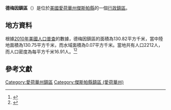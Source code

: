 {{noteTA
|G1=USState
|G2=地名
|G3=Unit
}}
{{Infobox settlement
|official_name            = 德梅因鎮區
|native_name = Des Moines Township
|settlement_type          = [[行政鎮區|行政鎮區]]
|image_skyline            = 
|imagesize                = 
|image_map                = 
|mapsize                  = 
|pushpin_map  =USA Iowa
|pushpin_label = 德梅因鎮區
|pushpin_label_position   = top
|pushpin_map_caption      = 德梅因鎮區在愛荷華州的位置
|subdivision_type         = [[世界政區索引|國家]]
|subdivision_type1        = [[美国州份|州份]]
|subdivision_type2        = [[愛荷華州行政区划|縣]]
|subdivision_name         = [[美国|美国]]
|subdivision_name1        = [[愛荷華州|愛荷華州]]
|subdivision_name2        = [[傑斯帕縣_(愛荷華州)|傑斯帕縣]]
|elevation_ft             = 827
|elevation_m              = 252
|timezone                 = [[北美中部時區|北美中部時區]]
|area_total_km2           = 130.82
|area_land_km2            = 130.75
|area_water_km2           = 0.07
|area_total_sq_mi         = 
|area_land_sq_mi          = 
|area_water_sq_mi         = 
|population_as_of         = [[2010年美國人口普查|2010]]
|population_footnotes     = 
|population_total         = 2212
|population_density_km2   = auto
|population_density_sq_mi = auto
|utc_offset               = -6
|coordinates              = {{coord|41|33|00|N|93|15|00|W|type:city_region:US-AL_source:GNS-enwiki|display=inline,title}}
| coor_pinpoint           = 
| coordinates_footnotes   = 
|timezone_DST             = CDT
|utc_offset_DST           = -5
|postal_code_type         = [[美國郵區編號|郵區編號]]
|postal_code              = 
|area_code                = {{link-en|电话区号641|Area code 641|641}}
|blank_name = [[地名信息系统|GNIS ID]]
|blank_info = 467707
}}
'''德梅因鎮區'''（{{lang-en|Des Moines Township}}）是位於[[美國|美國]][[愛荷華州|愛荷華州]][[傑斯帕縣_(愛荷華州)|傑斯帕縣]]的一個[[行政鎮區|行政鎮區]]。

== 地方資料 ==
根據[[2010年美國人口普查|2010年美國人口普查]]的數據，德梅因鎮區的面積為130.82平方千米，當中陸地面積為130.75平方千米，而水域面積為0.07平方千米。當地共有人口2212人，而人口密度為每平方千米16.91人。<ref name="GR8">{{cite web|url=http://factfinder2.census.gov|publisher=[[美国人口调查局|美国人口调查局]]|accessdate=2011-05-14|title=American FactFinder|archive-date=2013-09-11|archive-url=https://web.archive.org/web/20130911234518/http://factfinder2.census.gov/|dead-url=no}}</ref><ref>{{cite web|url=https://www.citypopulation.de/en/usa/iowa/admin/|title=USA: Iowa (Counties and Townships) - City Population}}</ref>

== 參考文獻 ==
{{reflist}}

{{傑斯帕縣 (愛荷華州)}}

{{DEFAULTSORT:Des Moines Township}}
[[Category:愛荷華州鎮區|Category:愛荷華州鎮區]]
[[Category:傑斯帕縣鎮區_(愛荷華州)|Category:傑斯帕縣鎮區 (愛荷華州)]]

{{Iowa-geo-stub}}